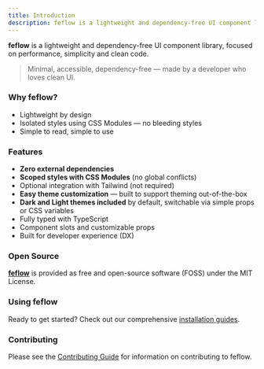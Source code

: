```yaml
---
title: Introduction
description: feflow is a lightweight and dependency-free UI component library, focused on performance, simplicity and clean code.
---
```


**feflow** is a lightweight and dependency-free UI component library, focused on performance, simplicity and clean code.

> Minimal, accessible, dependency-free — made by a developer who loves clean UI.

### Why feflow?

- Lightweight by design
- Isolated styles using CSS Modules — no bleeding styles
- Simple to read, simple to use

### Features

- **Zero external dependencies**
- **Scoped styles with CSS Modules** (no global conflicts)
- Optional integration with Tailwind (not required)
- **Easy theme customization** — built to support theming out-of-the-box
- **Dark and Light themes included** by default, switchable via simple props or CSS variables
- Fully typed with TypeScript
- Component slots and customizable props
- Built for developer experience (DX)

### Open Source

[**feflow**](https://github.com/dxdns/feflow) is provided as free and open-source software (FOSS) under the MIT License.

### Using feflow

Ready to get started? Check out our comprehensive [installation guides](/docs/installation).

### Contributing

Please see the [Contributing Guide](https://github.com/dxdns/feflow/blob/main/CONTRIBUTING.md) for information on contributing to feflow.
